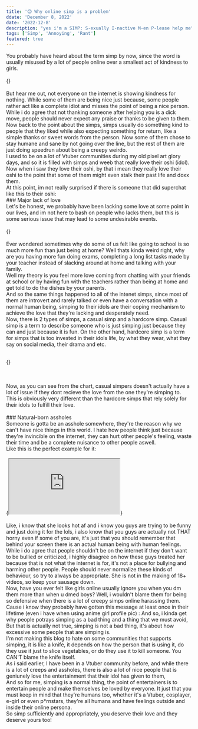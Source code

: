 ```yaml
---
title: '😍 Why online simp is a problem'
ddate: 'December 8, 2022'
date: '2022-12-8'
description: "yes i'm a SIMP: S-exually I-nactive M-en P-lease help me"
tags: ['Simp', 'Annoying', 'Rant']
featured: true
---
```


<AlertSign warning={true} msg="This blog contains swear words and adult terms and it also may include materials that some viewers may find offensive (like yo mama joke). Viewer discretion is advised."/>
You probably have heard about the term <span className="terms">simp </span> by now, since the word is usually misused by a lot of people online over a smallest act of kindness to girls.
<br/>
<br/>
{<BImage slug={slug} img="stfu.jpeg" className="mx-auto" width={400} height={225} alt="" description="like just stfu dude, you're not my dad" />}
<br/>
<br/>
But hear me out, not everyone on the internet is showing kindness for nothing. While some of them are being nice just because, some people rather act like a complete idiot and misses the point of being a nice person. While
i do agree that not thanking someone after helping you is a dick move, people should never expect any praise or thanks to be given to them. 
<br/>
Now back to the point about the simps, simps usually do something kind to people that they liked while also expecting something for return, like a simple thanks or sweet words from the person. Now some of them chose to stay humane and sane by not going over the line, but the rest of them are just doing speedrun about being a creepy weirdo.
<br/>
I used to be on a lot of Vtuber communities during my old pixel art glory days, and so it is filled with simps and weeb that really love their oshi (idol).
Now when i saw they love their oshi, by that i mean they <span className="terms">really </span> love their oshi to the point that some of them might even stalk their past life and doxx them.
<br/>
At this point, im not really surprised if there is someone that did superchat like this to their oshi:

<Superchat name="Horny Vtuber Simp" msg="I've donated OVER $2K PLEASE MARRY ME or I'll DOXX your house and reveal the UFO in your backyard" />

<br/>
### Major lack of love
<br/>
Let's be honest, we probably have been lacking some love at some point in our lives, and im not here to bash on people who lacks them, but this is some serious issue that may lead to some undesirable events.
<br/>
<br/>
{<BImage slug={slug} img="lacklove.jpeg" className="mx-auto" width={400} height={225} alt=""/>}
<br/>
<br/>
Ever wondered sometimes why do some of us felt like going to school is so much more fun than just being at home? Well thats kinda weird right, why are you having more fun doing exams, completing a long list tasks made by your teacher instead of slacking around at home and talking with your family. 
<br/>
Well my theory is you feel more love coming from chatting with your friends at school or by having fun with the teachers rather than being at home and get told to do the dishes by your parents.
<br/>
And so the same things happened to all of the intenet simps, since most of them are introvert and rarely talked or even have a conversation with a normal human being, simping to their idols are their coping mechanism to achieve the love that they're lacking and desperately need.
<br/>
Now, there is 2 types of simps, a casual simp and a hardcore simp. Casual simp is a term to describe someone who is just simping just because they can and just because it is fun. On the other hand, hardcore simp is a term for simps that is too invested in their idols life, by what they wear, what they say on social media, their drama and etc.
<br/>
<br/>

{<BImage slug={slug} img="chart-1.png" className="mx-auto" width={600} height={400} alt="" description="comparison between hardcore and casual simps" />}

<br/>
<br/>
Now, as you can see from the chart, casual simpers doesn't actually have a lot of issue if they dont recieve the love from the one they're simping to. This is obviously very different than the hardcore simps that rely solely for their idols to fulfill their love.
<br/>
<br/>
### Natural-born assholes
<br/>
Someone is gotta be an asshole somewhere, they're the reason why we can't have nice things in this world.
<HugeQuote msg="I'm on the internet, I'm invincible!"/>
I hate how people think just because they're <span className="terms">invincible </span> on the internet, they can hurt other people's feeling, waste their time and be a complete nuisance to other people aswell. 
<br/>
Like this is the perfect example for it:
<br/>
<br/>
{<iframe className="w-full !h-full aspect-video" src="https://www.youtube.com/embed/ri-leIGfDNA"></iframe>}
<br/>
<br/>
Like, i know that she looks hot af and i know you guys are trying to be <span className="terms">funny </span> and just doing it for the lols, i also know that you guys are actually not THAT horny even if some of you are, it's just that you should remember that behind your screen there is an actual human being with human feelings.
<HugeQuote msg="Why did she show her sexy body on the internet then 😒"/>
While i do agree that people shouldn't be on the internet if they don't want to be bullied or criticized, i highly disagree on how these guys treated her because that is not what the internet is for, it's not a place for bullying and harming other people. People should never normalize these kinds of behaviour, so try to always be appropriate. She is not in the making of 18+ videos, so keep your <span className="terms">sausage </span> down.
<br/>
Now, have you ever felt like girls online usually ignore you when you dm them more than when u dmed boys? Well, i wouldn't blame them for being so defensive when there is a lot of creepy simps online harassing them. 
<br/>
Cause i know they probably have gotten this message at <span className="terms">least </span> once in their lifetime (even i have when using anime girl profile pic) :
<WhatsappContainer block={true}>
    <Whatsapp me={false} time="2:00 AM" messages={["Hi beautifull 💖💖💖"]} />
    <Whatsapp me={true} time="2:58 AM" messages={["Hi","How did you get my number?"]} />
    <Whatsapp me={false} time="3:00 AM" messages={["send bob and Vegana please","iM nice guy and virgin"]} />
    <Whatsapp me={false} time="10:32 PM" messages={["RESPOND ME U UGLY B**CH"]} />
</WhatsappContainer>
And so, i kinda get why people potrays <span className="terms">simping </span> as a bad thing and a thing that we must avoid, But that is actually not true, simping is not a <span className="terms">bad thing</span>, it's about how excessive some people that are simping is. 
<br/>
I'm not making this blog to hate on some communities that supports simping, it is like a knife, it depends on how the person that is using it, do they use it just to slice vegetables, or do they use it to kill someone. You <span className="terms">CAN'T  </span> blame the knife itself.
<br/>
As i said earlier, I have been in a Vtuber community before, and while there is a lot of creeps and assholes, there is also a lot of nice people that is geniunely love the entertainment that their idol has given to them,
<br/>
And so for me, simping is a normal thing, the point of entertainers is to entertain people and make themselves be loved by everyone. It just that you must keep in mind that they're humans too, whether it's a Vtuber, cosplayer, e-girl or even p*rnstars, they're all humans and have feelings outside and inside their <span className="terms">online persona</span>. 
<br/>
So simp sufficiently and appropriately, you deserve their love and they deserve yours too!
<br/>
<AlertSign warning={false} msg="Obviously, i'm more biased towards women but this issue also happened to men, i just haven't experienced it and don't have time to do my research, sorry not sorry xo."/>

